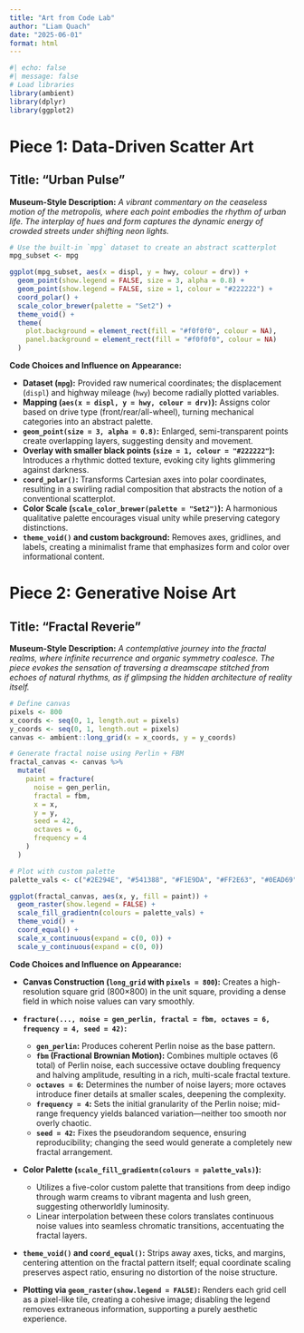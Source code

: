 ```yaml
---
title: "Art from Code Lab"
author: "Liam Quach"
date: "2025-06-01"
format: html
---
```

```r
#| echo: false
#| message: false
# Load libraries
library(ambient)
library(dplyr)
library(ggplot2)

```

# Piece 1: Data-Driven Scatter Art

## Title: "Urban Pulse"

**Museum-Style Description:**
*A vibrant commentary on the ceaseless motion of the metropolis, where each point embodies the rhythm of urban life. The interplay of hues and form captures the dynamic energy of crowded streets under shifting neon lights.*

```r
# Use the built-in `mpg` dataset to create an abstract scatterplot
mpg_subset <- mpg

ggplot(mpg_subset, aes(x = displ, y = hwy, colour = drv)) +
  geom_point(show.legend = FALSE, size = 3, alpha = 0.8) +
  geom_point(show.legend = FALSE, size = 1, colour = "#222222") +
  coord_polar() +
  scale_color_brewer(palette = "Set2") +
  theme_void() +
  theme(
    plot.background = element_rect(fill = "#f0f0f0", colour = NA),
    panel.background = element_rect(fill = "#f0f0f0", colour = NA)
  )
```

**Code Choices and Influence on Appearance:**

* **Dataset (`mpg`):** Provided raw numerical coordinates; the displacement (`displ`) and highway mileage (`hwy`) become radially plotted variables.
* **Mapping (`aes(x = displ, y = hwy, colour = drv)`):** Assigns color based on drive type (front/rear/all-wheel), turning mechanical categories into an abstract palette.
* **`geom_point(size = 3, alpha = 0.8)`:** Enlarged, semi-transparent points create overlapping layers, suggesting density and movement.
* **Overlay with smaller black points (`size = 1, colour = "#222222"`):** Introduces a rhythmic dotted texture, evoking city lights glimmering against darkness.
* **`coord_polar()`:** Transforms Cartesian axes into polar coordinates, resulting in a swirling radial composition that abstracts the notion of a conventional scatterplot.
* **Color Scale (`scale_color_brewer(palette = "Set2")`):** A harmonious qualitative palette encourages visual unity while preserving category distinctions.
* **`theme_void()` and custom background:** Removes axes, gridlines, and labels, creating a minimalist frame that emphasizes form and color over informational content.

# Piece 2: Generative Noise Art

## Title: "Fractal Reverie"

**Museum-Style Description:**
*A contemplative journey into the fractal realms, where infinite recurrence and organic symmetry coalesce. The piece evokes the sensation of traversing a dreamscape stitched from echoes of natural rhythms, as if glimpsing the hidden architecture of reality itself.*

```r
# Define canvas
pixels <- 800
x_coords <- seq(0, 1, length.out = pixels)
y_coords <- seq(0, 1, length.out = pixels)
canvas <- ambient::long_grid(x = x_coords, y = y_coords)

# Generate fractal noise using Perlin + FBM
fractal_canvas <- canvas %>%
  mutate(
    paint = fracture(
      noise = gen_perlin,
      fractal = fbm,
      x = x,
      y = y,
      seed = 42,
      octaves = 6,
      frequency = 4
    )
  )

# Plot with custom palette
palette_vals <- c("#2E294E", "#541388", "#F1E9DA", "#FF2E63", "#0EAD69")

ggplot(fractal_canvas, aes(x, y, fill = paint)) +
  geom_raster(show.legend = FALSE) +
  scale_fill_gradientn(colours = palette_vals) +
  theme_void() +
  coord_equal() +
  scale_x_continuous(expand = c(0, 0)) +
  scale_y_continuous(expand = c(0, 0))
```

**Code Choices and Influence on Appearance:**

* **Canvas Construction (`long_grid` with `pixels = 800`):** Creates a high-resolution square grid (800×800) in the unit square, providing a dense field in which noise values can vary smoothly.
* **`fracture(..., noise = gen_perlin, fractal = fbm, octaves = 6, frequency = 4, seed = 42)`:**

  * **`gen_perlin`:** Produces coherent Perlin noise as the base pattern.
  * **`fbm` (Fractional Brownian Motion):** Combines multiple octaves (6 total) of Perlin noise, each successive octave doubling frequency and halving amplitude, resulting in a rich, multi-scale fractal texture.
  * **`octaves = 6`:** Determines the number of noise layers; more octaves introduce finer details at smaller scales, deepening the complexity.
  * **`frequency = 4`:** Sets the initial granularity of the Perlin noise; mid-range frequency yields balanced variation—neither too smooth nor overly chaotic.
  * **`seed = 42`:** Fixes the pseudorandom sequence, ensuring reproducibility; changing the seed would generate a completely new fractal arrangement.
* **Color Palette (`scale_fill_gradientn(colours = palette_vals)`):**

  * Utilizes a five-color custom palette that transitions from deep indigo through warm creams to vibrant magenta and lush green, suggesting otherworldly luminosity.
  * Linear interpolation between these colors translates continuous noise values into seamless chromatic transitions, accentuating the fractal layers.
* **`theme_void()` and `coord_equal()`:** Strips away axes, ticks, and margins, centering attention on the fractal pattern itself; equal coordinate scaling preserves aspect ratio, ensuring no distortion of the noise structure.
* **Plotting via `geom_raster(show.legend = FALSE)`:** Renders each grid cell as a pixel-like tile, creating a cohesive image; disabling the legend removes extraneous information, supporting a purely aesthetic experience.
